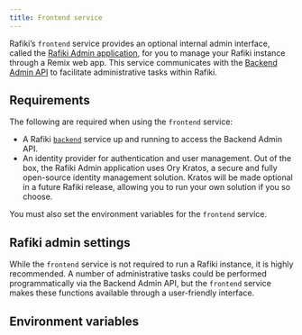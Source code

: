 ```yaml
---
title: Frontend service
---
```



Rafiki’s <LinkOut href="https://github.com/interledger/rafiki/tree/main/packages/frontend">`frontend`</LinkOut> service provides an optional internal admin interface, called the [Rafiki Admin application](/admin/admin-user-guide), for you to manage your Rafiki instance through a <LinkOut href="https://remix.run/">Remix</LinkOut> web app. This service communicates with the [Backend Admin API](/apis/graphql/admin-api-overview#backend-admin-api) to facilitate administrative tasks within Rafiki.

## Requirements

The following are required when using the `frontend` service:

- A Rafiki [`backend`](/integration/services/backend-service) service up and running to access the Backend Admin API.
- An identity provider for authentication and user management. Out of the box, the Rafiki Admin application uses <LinkOut href="https://www.ory.sh/docs/kratos/ory-kratos-intro">Ory Kratos</LinkOut>, a secure and fully open-source identity management solution. Kratos will be made optional in a future Rafiki release, allowing you to run your own solution if you so choose.

You must also set the environment variables for the `frontend` service.

## Rafiki admin settings

While the `frontend` service is not required to run a Rafiki instance, it is highly recommended. A number of administrative tasks could be performed programmatically via the Backend Admin API, but the `frontend` service makes these functions available through a user-friendly interface.

## Environment variables

<Frontend />
